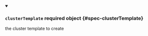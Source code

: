 


<details className="config-field" data-expandable="true" open>
<summary>

### `clusterTemplate` <span className="config-field-required" data-required="false">required</span> <span className="config-field-type">object</span> <span className="config-field-default"></span> <span className="config-field-enum"></span> {#spec-clusterTemplate}

the cluster template to create

</summary>

<PartialClusterTemplatereference />


</details>
